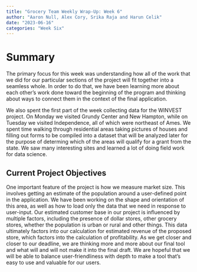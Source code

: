 ```yaml
---
title: "Grocery Team Weekly Wrap-Up: Week 6"
author: "Aaron Null, Alex Cory, Srika Raja and Harun Celik"
date: "2023-06-16"
categories: "Week Six"
---
```


# Summary

The primary focus for this week was understanding how all of the work that we did for our particular sections of the project will fit together into a seamless whole. In order to do that, we have been learning more about each other's work done toward the beginning of the program and thinking about ways to connect them in the context of the final application.

We also spent the first part of the week collecting data for the WINVEST project. On Monday we visited Grundy Center and New Hampton, while on Tuesday we visited Independence, all of which were northeast of Ames. We spent time walking through residential areas taking pictures of houses and filling out forms to be compiled into a dataset that will be analyzed later for the purpose of determing which of the areas will qualify for a grant from the state. We saw many interesting sites and learned a lot of doing field work for data science.

## Current Project Objectives

One important feature of the project is how we measure market size. This involves getting an estimate of the population around a user-defined point in the application. We have been working on the shape and orientation of this area, as well as how to load only the data that we need in response to user-input. Our estimated customer base in our project is influenced by multiple factors, including the presence of dollar stores, other grocery stores, whether the population is urban or rural and other things. This data ultimately factors into our calculation for estimated revenue of the proposed store, which factors into the calculation of profitability. As we get closer and closer to our deadline, we are thinking more and more about our final tool and what will and will not make it into the final draft. We are hopeful that we will be able to balance user-friendliness with depth to make a tool that's easy to use and valuable for our users.

